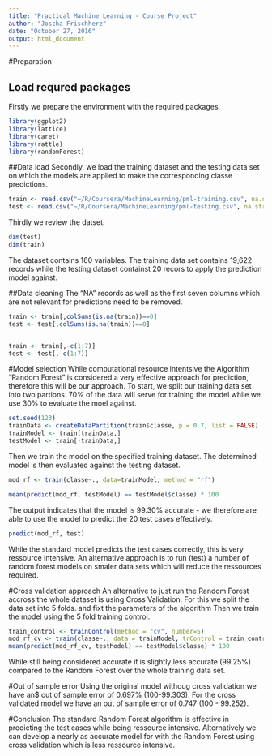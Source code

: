 ---
title: "Practical Machine Learning - Course Project"
author: "Joscha Frischherz"
date: "October 27, 2016"
output: html_document
---

#Preparation

## Load requred packages
Firstly we prepare the environment with the required packages.
```{r, echo = TRUE, cache=TRUE}
library(ggplot2)
library(lattice)
library(caret)
library(rattle)
library(randomForest)
```

##Data load
Secondly, we load the training dataset and the testing data set on which the models are applied to make the corresponding classe predictions.
```{r, echo = TRUE, cache=TRUE}
train <- read.csv("~/R/Coursera/MachineLearning/pml-training.csv", na.strings = c("NA", ""))
test <- read.csv("~/R/Coursera/MachineLearning/pml-testing.csv", na.strings = c("NA", ""))
```
Thirdly we review the datset.
```{r, echo = TRUE, cache=TRUE}
dim(test)
dim(train)
```
The dataset contains 160 variables. The training data set contains 19,622 records while the testing dataset containst 20 recors to apply the prediction model against.

##Data cleaning
The "NA" records as well as the first seven columns which are not relevant for predictions need to be removed.
```{r, echo = TRUE, cache=TRUE}
train <- train[,colSums(is.na(train))==0]
test <- test[,colSums(is.na(train))==0]


train <- train[,-c(1:7)]
test <- test[,-c(1:7)]
```

#Model selection
While computational resource intentsive the Algorithm "Random Forest" is considered a very effective approach for prediction, therefore this will be our approach.
To start, we split our training data set into two partions. 70% of the data will serve for training the model while we use 30% to evaluate the moel against.

```{r, echo = TRUE, cache=TRUE}
set.seed(123)
trainData <- createDataPartition(train$classe, p = 0.7, list = FALSE)
trainModel <- train[trainData,]
testModel <- train[-trainData,]

```


Then we train the model on the specified training dataset. The determined model is then evaluated against the testing dataset.

```{r, echo = TRUE, cache=TRUE}
mod_rf <- train(classe~., data=trainModel, method = "rf")

mean(predict(mod_rf, testModel) == testModel$classe) * 100
```

The output indicates that the model is 99.30% accurate - we therefore are able to use the model to predict the 20 test cases effectively.
```{r, echo = TRUE, cache=TRUE}
predict(mod_rf, test)
```

While the standard model predicts the test cases correctly, this is very ressource intensive. An alternative approach is to run (test) a number of random forest models on smaler data sets which will reduce the ressources required. 

#Cross validation approach
An alternative to just run the Random Forest accross the whole dataset is using Cross Validation. For this we split the data set into 5 folds. and fixt the parameters of the algorithm
Then we train the model using the 5 fold training control.

```{r, echo = TRUE, cache=TRUE}
train_control <- trainControl(method = "cv", number=5)
mod_rf_cv <- train(classe~., data = trainModel, trControl = train_control)
mean(predict(mod_rf_cv, testModel) == testModel$classe) * 100
```

While still being considered accurate it is slightly less accurate (99.25%) compared to the Random Forest over the whole training data set.

#Out of sample error
Using the original model withoug cross validation we have an$ out of sample error of 0.697% (100-99.303).
For the cross validated model we have an out of sample error of 0.747 (100 - 99.252).

#Conclusion
The standard Random Forest algorithm is effective in predicting the test cases while being ressource intensive. Alternatively we can develop a nearly as accurate model for with the Random Forest using cross validation which is less ressource intensive.
